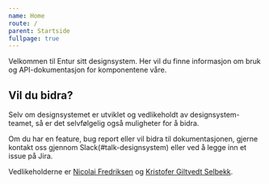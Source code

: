 ```yaml
---
name: Home
route: /
parent: Startside
fullpage: true
---
```



<PageHeader title="Entur Designsystem" category="Velkommen">
  Velkommen til Entur sitt designsystem. Her vil du finne informasjon om bruk og
  API-dokumentasjon for komponentene våre.
</PageHeader>

## Vil du bidra?

Selv om designsystemet er utviklet og vedlikeholdt av designsystem-teamet, så er det selvfølgelig også muligheter for å bidra.

Om du har en feature, bug report eller vil bidra til dokumentasjonen, gjerne kontakt oss gjennom Slack(#talk-designsystem) eller ved å legge inn et issue på Jira.

Vedlikeholderne er [Nicolai Fredriksen](mailto:nicolai.fredriksen@entur.org) og [Kristofer Giltvedt Selbekk](mailto:kristofer.giltvedt.selbekk@entur.org).
